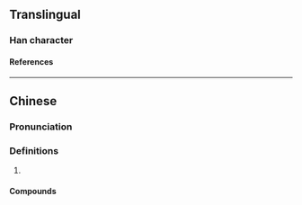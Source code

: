 {{character info}}
==Translingual==

===Han character===
{{Han char|rn=30|rad=口|as=10|sn=13|four=6509|canj=RQKD|ids=⿰口秦}}

====References====
{{Han ref|kx=0204.111|hdz=10664.030|uh=55EA}}

----

==Chinese==
{{zh-forms}}

===Pronunciation===
{{zh-pron
|m=qín
|c=ceon4
|cat=
}}

===Definitions===
{{zh-hanzi}}

# {{zh-used2|t}}

====Compounds====
{{zh-der|四嗪|吩嗪|噻嗪|六嗪|二嗪|噠嗪|酞嗪|哌嗪|五嗪|吡嗪|三嗪|羥嗪}}